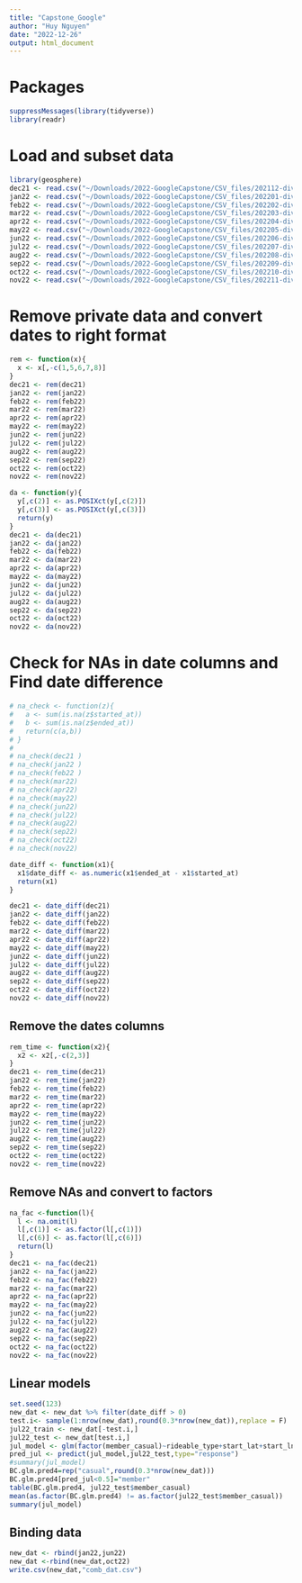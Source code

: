 ```yaml
---
title: "Capstone_Google"
author: "Huy Nguyen"
date: "2022-12-26"
output: html_document
---
```


# Packages

```r
suppressMessages(library(tidyverse))
library(readr)
```

# Load and subset data

```r
library(geosphere)
dec21 <- read.csv("~/Downloads/2022-GoogleCapstone/CSV_files/202112-divvy-tripdata.csv")
jan22 <- read.csv("~/Downloads/2022-GoogleCapstone/CSV_files/202201-divvy-tripdata.csv")
feb22 <- read.csv("~/Downloads/2022-GoogleCapstone/CSV_files/202202-divvy-tripdata.csv")
mar22 <- read.csv("~/Downloads/2022-GoogleCapstone/CSV_files/202203-divvy-tripdata.csv")
apr22 <- read.csv("~/Downloads/2022-GoogleCapstone/CSV_files/202204-divvy-tripdata.csv")
may22 <- read.csv("~/Downloads/2022-GoogleCapstone/CSV_files/202205-divvy-tripdata.csv")
jun22 <- read.csv("~/Downloads/2022-GoogleCapstone/CSV_files/202206-divvy-tripdata.csv")
jul22 <- read.csv("~/Downloads/2022-GoogleCapstone/CSV_files/202207-divvy-tripdata.csv")
aug22 <- read.csv("~/Downloads/2022-GoogleCapstone/CSV_files/202208-divvy-tripdata.csv")
sep22 <- read.csv("~/Downloads/2022-GoogleCapstone/CSV_files/202209-divvy-publictripdata.csv")
oct22 <- read.csv("~/Downloads/2022-GoogleCapstone/CSV_files/202210-divvy-tripdata.csv")
nov22 <- read.csv("~/Downloads/2022-GoogleCapstone/CSV_files/202211-divvy-tripdata.csv")
```

# Remove private data and convert dates to right format

```r
rem <- function(x){
  x <- x[,-c(1,5,6,7,8)]
}
dec21 <- rem(dec21)
jan22 <- rem(jan22)
feb22 <- rem(feb22)
mar22 <- rem(mar22)
apr22 <- rem(apr22)
may22 <- rem(may22)
jun22 <- rem(jun22)
jul22 <- rem(jul22)
aug22 <- rem(aug22)
sep22 <- rem(sep22)
oct22 <- rem(oct22)
nov22 <- rem(nov22)

da <- function(y){
  y[,c(2)] <- as.POSIXct(y[,c(2)])
  y[,c(3)] <- as.POSIXct(y[,c(3)])
  return(y)
}
dec21 <- da(dec21)
jan22 <- da(jan22)
feb22 <- da(feb22)
mar22 <- da(mar22)
apr22 <- da(apr22)
may22 <- da(may22)
jun22 <- da(jun22)
jul22 <- da(jul22)
aug22 <- da(aug22)
sep22 <- da(sep22)
oct22 <- da(oct22)
nov22 <- da(nov22)
```

# Check for NAs in date columns and Find date difference

```r
# na_check <- function(z){
#   a <- sum(is.na(z$started_at))
#   b <- sum(is.na(z$ended_at))
#   return(c(a,b))
# }
# 
# na_check(dec21 )
# na_check(jan22 )
# na_check(feb22 )
# na_check(mar22)
# na_check(apr22)
# na_check(may22)
# na_check(jun22)
# na_check(jul22)
# na_check(aug22)
# na_check(sep22)
# na_check(oct22)
# na_check(nov22)

date_diff <- function(x1){
  x1$date_diff <- as.numeric(x1$ended_at - x1$started_at)
  return(x1)
}

dec21 <- date_diff(dec21)
jan22 <- date_diff(jan22)
feb22 <- date_diff(feb22)
mar22 <- date_diff(mar22)
apr22 <- date_diff(apr22)
may22 <- date_diff(may22)
jun22 <- date_diff(jun22)
jul22 <- date_diff(jul22)
aug22 <- date_diff(aug22)
sep22 <- date_diff(sep22)
oct22 <- date_diff(oct22)
nov22 <- date_diff(nov22)
```

## Remove the dates columns 

```r
rem_time <- function(x2){
  x2 <- x2[,-c(2,3)]
}
dec21 <- rem_time(dec21)
jan22 <- rem_time(jan22)
feb22 <- rem_time(feb22)
mar22 <- rem_time(mar22)
apr22 <- rem_time(apr22)
may22 <- rem_time(may22)
jun22 <- rem_time(jun22)
jul22 <- rem_time(jul22)
aug22 <- rem_time(aug22)
sep22 <- rem_time(sep22)
oct22 <- rem_time(oct22)
nov22 <- rem_time(nov22)
```

## Remove NAs and convert to factors

```r
na_fac <-function(l){
  l <- na.omit(l)
  l[,c(1)] <- as.factor(l[,c(1)])
  l[,c(6)] <- as.factor(l[,c(6)])
  return(l)
}
dec21 <- na_fac(dec21)
jan22 <- na_fac(jan22)
feb22 <- na_fac(feb22)
mar22 <- na_fac(mar22)
apr22 <- na_fac(apr22)
may22 <- na_fac(may22)
jun22 <- na_fac(jun22)
jul22 <- na_fac(jul22)
aug22 <- na_fac(aug22)
sep22 <- na_fac(sep22)
oct22 <- na_fac(oct22)
nov22 <- na_fac(nov22)
```

## Linear models

```r
set.seed(123)
new_dat <- new_dat %>% filter(date_diff > 0)
test.i<- sample(1:nrow(new_dat),round(0.3*nrow(new_dat)),replace = F)
jul22_train <- new_dat[-test.i,]
jul22_test <- new_dat[test.i,]
jul_model <- glm(factor(member_casual)~rideable_type+start_lat+start_lng+end_lat+end_lng+date_diff,family=binomial,data=new_dat)
pred_jul <- predict(jul_model,jul22_test,type="response")
#summary(jul_model)
BC.glm.pred4=rep("casual",round(0.3*nrow(new_dat)))
BC.glm.pred4[pred_jul<0.5]="member"
table(BC.glm.pred4, jul22_test$member_casual)
mean(as.factor(BC.glm.pred4) != as.factor(jul22_test$member_casual))
summary(jul_model)
```

## Binding data

```r
new_dat <- rbind(jan22,jun22)
new_dat <-rbind(new_dat,oct22)
write.csv(new_dat,"comb_dat.csv")
```


